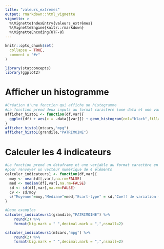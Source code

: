 ```yaml
---
title: "valeurs_extremes"
output: rmarkdown::html_vignette
vignette: >
  %\VignetteIndexEntry{valeurs_extrêmes}
  %\VignetteEngine{knitr::rmarkdown}
  %\VignetteEncoding{UTF-8}
---
```


```r
knitr::opts_chunk$set(
  collapse = TRUE,
  comment = "#>"
)
```

```r
library(statconcepts)
library(ggplot2)
```

# Afficher un histogramme

```r

#Création d'une fonction qui affiche un histogramme
#La fonction prend deux inputs au format caractère (une data et une variable) et renvoie un objet ggplot
afficher_histo1 <- function(df,var){
  ggplot(df) + aes(x = .data[[var]]) + geom_histogram(col="black",fill="lightblue",bins = 20) + theme_minimal()
}
afficher_histo1(mtcars,"mpg")
afficher_histo1(grandile,"PATRIMOINE")
```

# Calculer les 4 indicateurs

```r
#La fonction prend un dataframe et une variable au format caractère en input
#pour renvoyer un vecteur numérique de 4 éléments
calculer_indicateurs1 <- function(df,var){
  moy <- mean(df[,var],na.rm=FALSE)
  med <- median(df[,var],na.rm=FALSE)
  sd <- sd(df[,var],na.rm=FALSE)
  cv <- sd/moy
  c("Moyenne"=moy,"Médiane"=med,"Ecart-type" = sd,"Coeff de variation (en %)"=cv) 
}

#Deux exemples
calculer_indicateurs1(grandile,"PATRIMOINE") %>% 
    round(2) %>% 
    format(big.mark = " ",decimal.mark = ",",nsmall=2) 

calculer_indicateurs1(mtcars,"mpg") %>% 
    round(2) %>% 
    format(big.mark = " ",decimal.mark = ",",nsmall=2) 

```


